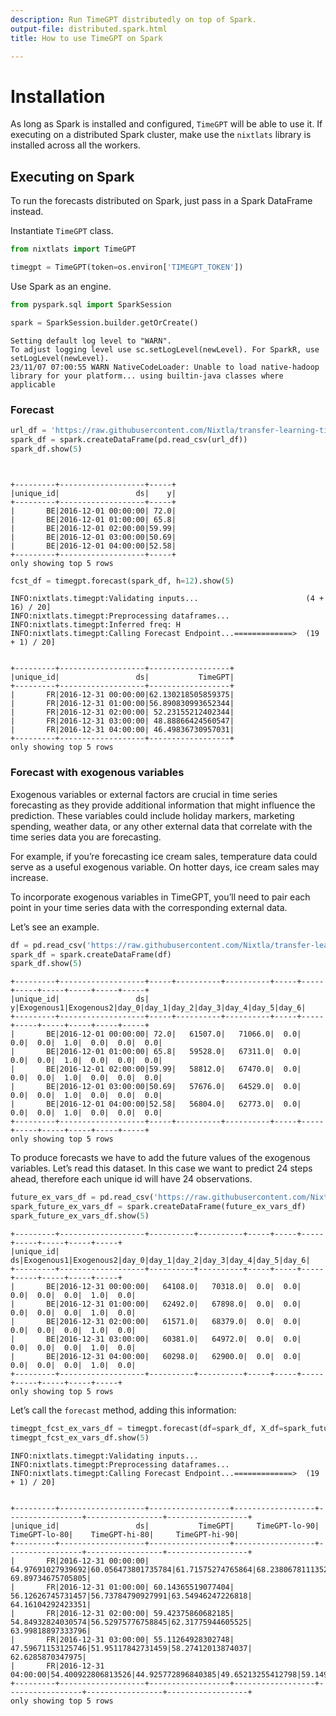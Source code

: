 ```yaml
---
description: Run TimeGPT distributedly on top of Spark.
output-file: distributed.spark.html
title: How to use TimeGPT on Spark

---
```


# Installation

As long as Spark is installed and configured, `TimeGPT` will be able to
use it. If executing on a distributed Spark cluster, make use the
`nixtlats` library is installed across all the workers.

## Executing on Spark

To run the forecasts distributed on Spark, just pass in a Spark
DataFrame instead.

Instantiate `TimeGPT` class.

```python
from nixtlats import TimeGPT

timegpt = TimeGPT(token=os.environ['TIMEGPT_TOKEN'])
```

Use Spark as an engine.

```python
from pyspark.sql import SparkSession

spark = SparkSession.builder.getOrCreate()
```

``` text
Setting default log level to "WARN".
To adjust logging level use sc.setLogLevel(newLevel). For SparkR, use setLogLevel(newLevel).
23/11/07 07:00:55 WARN NativeCodeLoader: Unable to load native-hadoop library for your platform... using builtin-java classes where applicable
```

### Forecast

```python
url_df = 'https://raw.githubusercontent.com/Nixtla/transfer-learning-time-series/main/datasets/electricity-short.csv'
spark_df = spark.createDataFrame(pd.read_csv(url_df))
spark_df.show(5)
```

``` text
                                                                                
```

``` text
+---------+-------------------+-----+
|unique_id|                 ds|    y|
+---------+-------------------+-----+
|       BE|2016-12-01 00:00:00| 72.0|
|       BE|2016-12-01 01:00:00| 65.8|
|       BE|2016-12-01 02:00:00|59.99|
|       BE|2016-12-01 03:00:00|50.69|
|       BE|2016-12-01 04:00:00|52.58|
+---------+-------------------+-----+
only showing top 5 rows
```

```python
fcst_df = timegpt.forecast(spark_df, h=12).show(5)
```

``` text
INFO:nixtlats.timegpt:Validating inputs...                        (4 + 16) / 20]
INFO:nixtlats.timegpt:Preprocessing dataframes...
INFO:nixtlats.timegpt:Inferred freq: H
INFO:nixtlats.timegpt:Calling Forecast Endpoint...=============>  (19 + 1) / 20]
                                                                                
```

``` text
+---------+-------------------+------------------+
|unique_id|                 ds|           TimeGPT|
+---------+-------------------+------------------+
|       FR|2016-12-31 00:00:00|62.130218505859375|
|       FR|2016-12-31 01:00:00|56.890830993652344|
|       FR|2016-12-31 02:00:00| 52.23155212402344|
|       FR|2016-12-31 03:00:00| 48.88866424560547|
|       FR|2016-12-31 04:00:00| 46.49836730957031|
+---------+-------------------+------------------+
only showing top 5 rows
```

### Forecast with exogenous variables

Exogenous variables or external factors are crucial in time series
forecasting as they provide additional information that might influence
the prediction. These variables could include holiday markers, marketing
spending, weather data, or any other external data that correlate with
the time series data you are forecasting.

For example, if you’re forecasting ice cream sales, temperature data
could serve as a useful exogenous variable. On hotter days, ice cream
sales may increase.

To incorporate exogenous variables in TimeGPT, you’ll need to pair each
point in your time series data with the corresponding external data.

Let’s see an example.

```python
df = pd.read_csv('https://raw.githubusercontent.com/Nixtla/transfer-learning-time-series/main/datasets/electricity-short-with-ex-vars.csv')
spark_df = spark.createDataFrame(df)
spark_df.show(5)
```

``` text
+---------+-------------------+-----+----------+----------+-----+-----+-----+-----+-----+-----+-----+
|unique_id|                 ds|    y|Exogenous1|Exogenous2|day_0|day_1|day_2|day_3|day_4|day_5|day_6|
+---------+-------------------+-----+----------+----------+-----+-----+-----+-----+-----+-----+-----+
|       BE|2016-12-01 00:00:00| 72.0|   61507.0|   71066.0|  0.0|  0.0|  0.0|  1.0|  0.0|  0.0|  0.0|
|       BE|2016-12-01 01:00:00| 65.8|   59528.0|   67311.0|  0.0|  0.0|  0.0|  1.0|  0.0|  0.0|  0.0|
|       BE|2016-12-01 02:00:00|59.99|   58812.0|   67470.0|  0.0|  0.0|  0.0|  1.0|  0.0|  0.0|  0.0|
|       BE|2016-12-01 03:00:00|50.69|   57676.0|   64529.0|  0.0|  0.0|  0.0|  1.0|  0.0|  0.0|  0.0|
|       BE|2016-12-01 04:00:00|52.58|   56804.0|   62773.0|  0.0|  0.0|  0.0|  1.0|  0.0|  0.0|  0.0|
+---------+-------------------+-----+----------+----------+-----+-----+-----+-----+-----+-----+-----+
only showing top 5 rows
```

To produce forecasts we have to add the future values of the exogenous
variables. Let’s read this dataset. In this case we want to predict 24
steps ahead, therefore each unique id will have 24 observations.

```python
future_ex_vars_df = pd.read_csv('https://raw.githubusercontent.com/Nixtla/transfer-learning-time-series/main/datasets/electricity-short-future-ex-vars.csv')
spark_future_ex_vars_df = spark.createDataFrame(future_ex_vars_df)
spark_future_ex_vars_df.show(5)
```

``` text
+---------+-------------------+----------+----------+-----+-----+-----+-----+-----+-----+-----+
|unique_id|                 ds|Exogenous1|Exogenous2|day_0|day_1|day_2|day_3|day_4|day_5|day_6|
+---------+-------------------+----------+----------+-----+-----+-----+-----+-----+-----+-----+
|       BE|2016-12-31 00:00:00|   64108.0|   70318.0|  0.0|  0.0|  0.0|  0.0|  0.0|  1.0|  0.0|
|       BE|2016-12-31 01:00:00|   62492.0|   67898.0|  0.0|  0.0|  0.0|  0.0|  0.0|  1.0|  0.0|
|       BE|2016-12-31 02:00:00|   61571.0|   68379.0|  0.0|  0.0|  0.0|  0.0|  0.0|  1.0|  0.0|
|       BE|2016-12-31 03:00:00|   60381.0|   64972.0|  0.0|  0.0|  0.0|  0.0|  0.0|  1.0|  0.0|
|       BE|2016-12-31 04:00:00|   60298.0|   62900.0|  0.0|  0.0|  0.0|  0.0|  0.0|  1.0|  0.0|
+---------+-------------------+----------+----------+-----+-----+-----+-----+-----+-----+-----+
only showing top 5 rows
```

Let’s call the `forecast` method, adding this information:

```python
timegpt_fcst_ex_vars_df = timegpt.forecast(df=spark_df, X_df=spark_future_ex_vars_df, h=24, level=[80, 90])
timegpt_fcst_ex_vars_df.show(5)
```

``` text
INFO:nixtlats.timegpt:Validating inputs...                                      
INFO:nixtlats.timegpt:Preprocessing dataframes...
INFO:nixtlats.timegpt:Calling Forecast Endpoint...=============>  (19 + 1) / 20]
                                                                                
```

``` text
+---------+-------------------+------------------+------------------+-----------------+-----------------+------------------+
|unique_id|                 ds|           TimeGPT|     TimeGPT-lo-90|    TimeGPT-lo-80|    TimeGPT-hi-80|     TimeGPT-hi-90|
+---------+-------------------+------------------+------------------+-----------------+-----------------+------------------+
|       FR|2016-12-31 00:00:00| 64.97691027939692|60.056473801735784|61.71575274765864|68.23806781113521| 69.89734675705805|
|       FR|2016-12-31 01:00:00| 60.14365519077404| 56.12626745731457|56.73784790927991|63.54946247226818| 64.16104292423351|
|       FR|2016-12-31 02:00:00| 59.42375860682185| 54.84932824030574|56.52975776758845|62.31775944605525| 63.99818897333796|
|       FR|2016-12-31 03:00:00| 55.11264928302748| 47.59671153125746|51.95117842731459|58.27412013874037|  62.6285870347975|
|       FR|2016-12-31 04:00:00|54.400922806813526|44.925772896840385|49.65213255412798|59.14971305949907|63.876072716786666|
+---------+-------------------+------------------+------------------+-----------------+-----------------+------------------+
only showing top 5 rows
```

